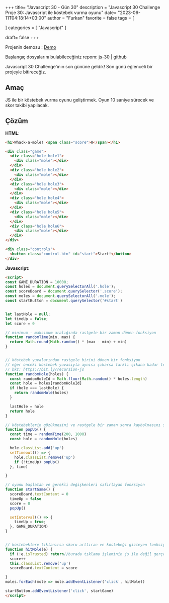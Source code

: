 +++
title= "Javascript 30 - Gün 30"
description = "Javascript 30 Challenge Proje 30: Javascript ile köstebek vurma oyunu"
date= "2023-06-11T04:18:14+03:00"
author = "Furkan"
favorite = false
tags = [

]
categories = [
"Javascript"
]

draft= false
+++

Projenin demosu : [Demo](https://elbaley.github.io/js-30/30/index-solution.html)

Başlangıç dosyalarını bulabileceğiniz repom: [js-30 | github](https://github.com/elbaley/js-30)

Javascript 30 Challenge'ının son gününe geldik! Son günü eğlenceli bir projeyle bitireceğiz.

## Amaç
JS ile bir köstebek vurma oyunu geliştirmek. Oyun 10 saniye sürecek ve skor takibi yapılacak.

## Çözüm 
**HTML**:

```html
<h1>Whack-a-mole! <span class="score">0</span></h1>

<div class="game">
  <div class="hole hole1">
    <div class="mole"></div>
  </div>
  <div class="hole hole2">
    <div class="mole"></div>
  </div>
  <div class="hole hole3">
    <div class="mole"></div>
  </div>
  <div class="hole hole4">
    <div class="mole"></div>
  </div>
  <div class="hole hole5">
    <div class="mole"></div>
  </div>
  <div class="hole hole6">
    <div class="mole"></div>
  </div>
</div>

<div class="controls">
  <button class="control-btn" id="start">Start!</button>
</div>
```
**Javascript**:
```html
<script>
const GAME_DURATION = 10000;
const holes = document.querySelectorAll('.hole');
const scoreBoard = document.querySelector('.score');
const moles = document.querySelectorAll('.mole');
const startButton = document.querySelector('#start')


let lastHole = null;
let timeUp = false;
let score = 0

// minimum - maksimum aralığında rastgele bir zaman dönen fonksiyon
function randomTime(min, max) {
  return Math.round(Math.random() * (max - min) + min)
}


// köstebek yuvalarından rastgele birini dönen bir fonksiyon
// eğer önceki köstebek yuvasıyla aynısı çıkarsa farklı çıkana kadar tekrar çalışır
// bkz: https://bit.ly/recursion-js
function randomHole(holes) {
  const randomHoleId = Math.floor(Math.random() * holes.length)
  const hole = holes[randomHoleId]
  if (hole === lastHole) {
    return randomHole(holes)
  }

  lastHole = hole
  return hole
}

// köstebeklerin gözükmesini ve rastgele bir zaman sonra kaybolmasını sağlayan fonksiyon
function popUp() {
  const time = randomTime(200, 1000)
  const hole = randomHole(holes)

  hole.classList.add('up')
  setTimeout(() => {
    hole.classList.remove('up')
    if (!timeUp) popUp()
  }, time)

}

// oyunu başlatan ve gerekli değişkenleri sıfırlayan fonksiyon
function startGame() {
  scoreBoard.textContent = 0
  timeUp = false
  score = 0
  popUp()

  setInterval(() => {
    timeUp = true;
  }, GAME_DURATION)
}


// köstebeklere tıklanırsa skoru arttıran ve köstebeği gizleyen fonksiyon
function hitMole(e) {
  if (!e.isTrusted) return//burada tıklama işleminin js ile değil gerçekten tıklayarak yapıldığına emin oluyoruz
  score++
  this.classList.remove('up')
  scoreBoard.textContent = score

}
moles.forEach(mole => mole.addEventListener('click', hitMole))

startButton.addEventListener('click', startGame)
</script>
```
